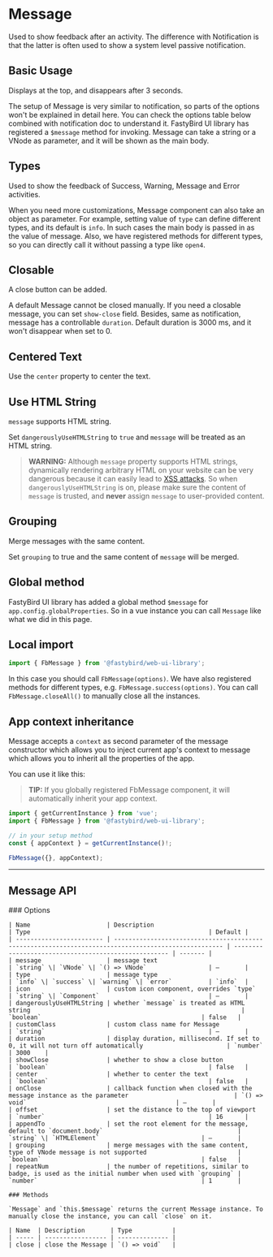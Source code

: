 
<Meta of={MessageStories} />

# Message

Used to show feedback after an activity. The difference with Notification is that the latter is often used to show a system level passive notification.

## Basic Usage

Displays at the top, and disappears after 3 seconds.

The setup of Message is very similar to notification, so parts of the options won't be explained in detail here. You can check the options table below
combined with notification doc to understand it. FastyBird UI library has registered a `$message` method for invoking. Message can take a string or a VNode as parameter,
and it will be shown as the main body.

<Canvas
	withToolbar={true}
	of={MessageStories.BasicUsage}
/>

## Types

Used to show the feedback of Success, Warning, Message and Error activities.

When you need more customizations, Message component can also take an object as parameter. For example, setting value of `type` can define different types,
and its default is `info`. In such cases the main body is passed in as the value of message. Also, we have registered methods for different types, so you
can directly call it without passing a type like `open4`.

<Canvas
	withToolbar={true}
	of={MessageStories.Types}
/>

## Closable

A close button can be added.

A default Message cannot be closed manually. If you need a closable message, you can set `show-close` field. Besides, same as notification, message
has a controllable `duration`. Default duration is 3000 ms, and it won't disappear when set to 0.

<Canvas
	withToolbar={true}
	of={MessageStories.Closable}
/>

## Centered Text

Use the `center` property to center the text.

<Canvas
	withToolbar={true}
	of={MessageStories.CenteredText}
/>

## Use HTML String

`message` supports HTML string.

Set `dangerouslyUseHTMLString` to `true` and `message` will be treated as an HTML string.

> **WARNING:**
> Although `message` property supports HTML strings, dynamically rendering arbitrary HTML on your website can be very dangerous because it can easily lead to [XSS attacks](https://en.wikipedia.org/wiki/Cross-site_scripting). So when `dangerouslyUseHTMLString` is on, please make sure the content of `message` is trusted, and **never** assign `message` to user-provided content.

<Canvas
	withToolbar={true}
	of={MessageStories.HtmlContent}
/>

## Grouping

Merge messages with the same content.

Set `grouping` to true and the same content of `message` will be merged.

<Canvas
	withToolbar={true}
	of={MessageStories.Grouping}
/>

## Global method

FastyBird UI library has added a global method `$message` for `app.config.globalProperties`. So in a vue instance you can call `Message` like what we did in this page.

## Local import

```ts
import { FbMessage } from '@fastybird/web-ui-library';
```

In this case you should call `FbMessage(options)`. We have also registered methods for different types, e.g. `FbMessage.success(options)`. You can call `FbMessage.closeAll()` to manually close all the instances.

## App context inheritance

Message accepts a `context` as second parameter of the message constructor which allows you to inject current app's context to message which allows you to inherit all the properties of the app.

You can use it like this:

> **TIP:**
> If you globally registered FbMessage component, it will automatically inherit your app context.

```ts
import { getCurrentInstance } from 'vue';
import { FbMessage } from '@fastybird/web-ui-library';

// in your setup method
const { appContext } = getCurrentInstance()!;

FbMessage({}, appContext);
```

---

## Message API

<div style={{ marginTop: '30px' }}>
	### Options

    | Name                     | Description                                                                                          | Type                                                 | Default |
    | ------------------------ | ---------------------------------------------------------------------------------------------------- | ---------------------------------------------------- | ------- |
    | message                  | message text                                                                                         | `string` \| `VNode` \| `() => VNode`                 | —       |
    | type                     | message type                                                                                         | `info` \| `success` \| `warning` \| `error`          | `info`  |
    | icon                     | custom icon component, overrides `type`                                                              | `string` \| `Component`                              | —       |
    | dangerouslyUseHTMLString | whether `message` is treated as HTML string                                                          | `boolean`                                            | false   |
    | customClass              | custom class name for Message                                                                        | `string`                                             | —       |
    | duration                 | display duration, millisecond. If set to 0, it will not turn off automatically                       | `number`                                             | 3000    |
    | showClose                | whether to show a close button                                                                       | `boolean`                                            | false   |
    | center                   | whether to center the text                                                                           | `boolean`                                            | false   |
    | onClose                  | callback function when closed with the message instance as the parameter                             | `() => void`                                         | —       |
    | offset                   | set the distance to the top of viewport                                                              | `number`                                             | 16      |
    | appendTo                 | set the root element for the message, default to `document.body`                                     | `string` \| `HTMLElement`                            | —       |
    | grouping                 | merge messages with the same content, type of VNode message is not supported                         | `boolean`                                            | false   |
    | repeatNum                | the number of repetitions, similar to badge, is used as the initial number when used with `grouping` | `number`                                             | 1       |

    ### Methods

    `Message` and `this.$message` returns the current Message instance. To manually close the instance, you can call `close` on it.

    | Name  | Description       | Type           |
    | ----- | ----------------- | -------------- |
    | close | close the Message | `() => void`   |

</div>
